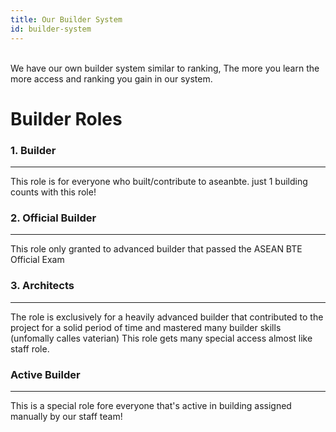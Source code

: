 ```yaml
---
title: Our Builder System
id: builder-system
---
```


<ResponsiveIframe link="https://app.milanote.com/1Nhtcs1ZKGFc9K?p=Cyzn9fTkGZQ" />

<p>
    <br/>We have our own builder system similar to ranking, The more you learn the more access and ranking you gain in our system.
</p>
<h1>Builder Roles</h1>
<div class="container row">
    <div class="row">
        <div class="col col--6" style={{paddingBottom: "1rem"}}>
            <div class="card-demo">
                <div class="card">
                    <div class="card__image" style={{backgroundColor:"#55b2a6", height:"1rem"}} />
                    <div class="card__header">
                        <h3 id="builder">1. Builder</h3>
                    </div>
                    <div class="card__body">
                        <p> <hr/>
                            This role is for everyone who built/contribute to aseanbte.
                            just 1 building counts with this role!
                        </p>
                    </div>
                </div>
            </div>
        </div>
        <div class="col col--6" style={{paddingBottom: "1rem"}}>
            <div class="card-demo">
                <div class="card">
                    <div class="card__image" style={{backgroundColor:"#ad6fff", height:"1rem"}} />
                    <div class="card__header">
                        <h3 id="official-builder">2. Official Builder</h3>
                    </div>
                    <div class="card__body">
                        <p> <hr/>
                            This role only granted to advanced builder that passed the <Link to="../become-official">ASEAN BTE Official Exam</Link>
                        </p>
                    </div>
                </div>
            </div>
        </div>
        <div class="col col--6" style={{paddingBottom: "1rem"}}>
            <div class="card-demo">
                <div class="card">
                    <div class="card__image" style={{backgroundColor:"#4ebafd", height:"1rem"}} />
                    <div class="card__header">
                        <h3 id="architects">3. Architects</h3>
                    </div>
                    <div class="card__body">
                        <p> <hr/>
                            The role is exclusively for a heavily advanced builder that contributed to the project for a solid period of time 
                            and mastered many builder skills (unfomally calles vaterian)
                            This role gets many special access almost like staff role.
                        </p>
                    </div>
                </div>
            </div>
        </div>
        <div class="col col--6">
            <div class="card-demo">
                <div class="card">
                    <div class="card__image" style={{backgroundColor:"#ffd14d", height:"1rem"}} />
                    <div class="card__header">
                        <h3 id="active-builder">Active Builder</h3>
                    </div>
                    <div class="card__body">
                        <p> <hr/>
                            This is a special role fore everyone that's active in building assigned manually by our staff team!
                        </p>
                    </div>
                </div>
            </div>
        </div>
    </div>
</div>